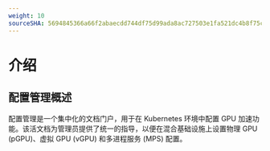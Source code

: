 ```yaml
---
weight: 10
sourceSHA: 5694845366a66f2abaecdd744df75d99ada8ac727503e1fa521dc4b8f75c55b6
---
```


# 介绍

## 配置管理概述

配置管理是一个集中化的文档门户，用于在 Kubernetes 环境中配置 GPU 加速功能。该活文档为管理员提供了统一的指导，以便在混合基础设施上设置物理 GPU (pGPU)、虚拟 GPU (vGPU) 和多进程服务 (MPS) 配置。
